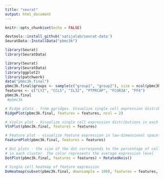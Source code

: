 ```yaml
---
title: "seurat"
output: html_document
---
```


```r
knitr::opts_chunk$set(echo = FALSE)
```


```r
devtools::install_github('satijalab/seurat-data')
SeuratData::InstallData("pbmc3k")
```


```r
library(Seurat)
library(SeuratData)
```

```r

library(Seurat)
library(SeuratData)
library(ggplot2)
library(patchwork)
data("pbmc3k.final")
pbmc3k.final$groups <- sample(c("group1", "group2"), size = ncol(pbmc3k.final), replace = TRUE)
features <- c("LYZ", "CCL5", "IL32", "PTPRCAP", "FCGR3A", "PF4")
pbmc3k.final
 #pbmc3k
```

```r
# Ridge plots - from ggridges. Visualize single cell expression distributions in each cluster
RidgePlot(pbmc3k.final, features = features, ncol = 2)
```
```r
# Violin plot - Visualize single cell expression distributions in each cluster
VlnPlot(pbmc3k.final, features = features)
```

```r
# Feature plot - visualize feature expression in low-dimensional space
FeaturePlot(pbmc3k.final, features = features)
```

```r
# Dot plots - the size of the dot corresponds to the percentage of cells expressing the feature
# in each cluster. The color represents the average expression level
DotPlot(pbmc3k.final, features = features) + RotatedAxis()
```
```r
# Single cell heatmap of feature expression
DoHeatmap(subset(pbmc3k.final, downsample = 100), features = features, size = 3)
```

